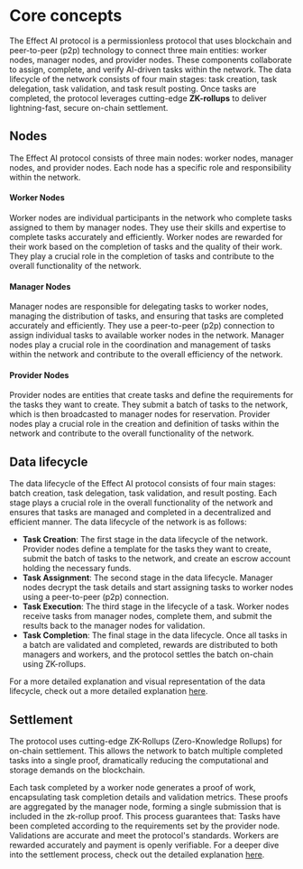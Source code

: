 # Core concepts
The Effect AI protocol is a permissionless protocol that uses blockchain and peer-to-peer (p2p) technology to connect three main entities: worker nodes, manager nodes, and provider nodes. These components collaborate to assign, complete, and verify AI-driven tasks within the network. The data lifecycle of the network consists of four main stages: task creation, task delegation, task validation, and task result posting. Once tasks are completed, the protocol leverages cutting-edge **ZK-rollups** to deliver lightning-fast, secure on-chain settlement.

## Nodes
The Effect AI protocol consists of three main nodes: worker nodes, manager nodes, and provider nodes. Each node has a specific role and responsibility within the network.

#### Worker Nodes
Worker nodes are individual participants in the network who complete tasks assigned to them by manager nodes. They use their skills and expertise to complete tasks accurately and efficiently. Worker nodes are rewarded for their work based on the completion of tasks and the quality of their work. They play a crucial role in the completion of tasks and contribute to the overall functionality of the network.

#### Manager Nodes
Manager nodes are responsible for delegating tasks to worker nodes, managing the distribution of tasks, and ensuring that tasks are completed accurately and efficiently. They use a peer-to-peer (p2p) connection to assign individual tasks to available worker nodes in the network. Manager nodes play a crucial role in the coordination and management of tasks within the network and contribute to the overall efficiency of the network.

#### Provider Nodes
Provider nodes are entities that create tasks and define the requirements for the tasks they want to create. They submit a batch of tasks to the network, which is then broadcasted to manager nodes for reservation. Provider nodes play a crucial role in the creation and definition of tasks within the network and contribute to the overall functionality of the network.

## Data lifecycle
The data lifecycle of the Effect AI protocol consists of four main stages: batch creation, task delegation, task validation, and result posting. Each stage plays a crucial role in the overall functionality of the network and ensures that tasks are managed and completed in a decentralized and efficient manner. The data lifecycle of the network is as follows:
- **Task Creation**: The first stage in the data lifecycle of the network. Provider nodes define a template for the tasks they want to create, submit the batch of tasks to the network, and create an escrow account holding the necessary funds.
- **Task Assignment**: The second stage in the data lifecycle. Manager nodes decrypt the task details and start assigning tasks to worker nodes using a peer-to-peer (p2p) connection.
- **Task Execution**: The third stage in the lifecycle of a task. Worker nodes receive tasks from manager nodes, complete them, and submit the results back to the manager nodes for validation.
- **Task Completion**: The final stage in the data lifecycle. Once all tasks in a batch are validated and completed, rewards are distributed to both managers and workers, and the protocol settles the batch on-chain using ZK-rollups.

For a more detailed explanation and visual representation of the data lifecycle, check out a more detailed explanation [here](/protocol/data-lifecycle.mdx).

## Settlement
The protocol uses cutting-edge ZK-Rollups (Zero-Knowledge Rollups) for on-chain settlement. This allows the network to batch multiple completed tasks into a single proof, dramatically reducing the computational and storage demands on the blockchain.

Each task completed by a worker node generates a proof of work, encapsulating task completion details and validation metrics. These proofs are aggregated by the manager node, forming a single submission that is included in the zk-rollup proof. This process guarantees that: Tasks have been completed according to the requirements set by the provider node. Validations are accurate and meet the protocol's standards. Workers are rewarded accurately and payment is openly verifiable. For a deeper dive into the settlement process, check out the detailed explanation [here](/protocol/settlements.mdx).




